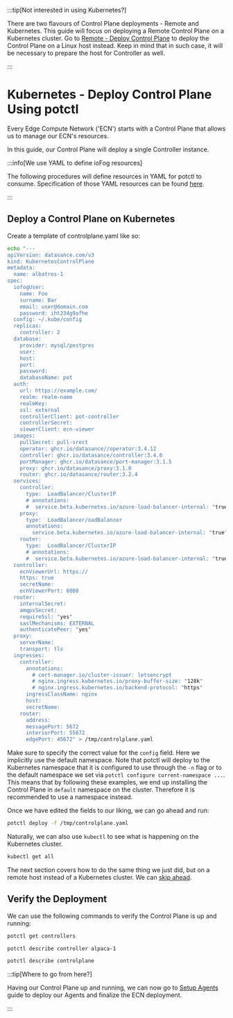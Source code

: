 
:::tip[Not interested in using Kubernetes?]
  <p>There are two flavours of Control Plane deployments - Remote and Kubernetes. This guide will focus on deploying a Remote Control Plane on a Kubernetes cluster. Go to <a href="../platform-deployment/remote-control-plane">Remote - Deploy Control Plane</a> to deploy the Control Plane on a Linux host instead. Keep in mind that in such case, it will be necessary to prepare the host for Controller as well.</p>
:::

# Kubernetes - Deploy Control Plane Using potctl

Every Edge Compute Network ('ECN') starts with a Control Plane that allows us to manage our ECN's resources.

In this guide, our Control Plane will deploy a single Controller instance.


:::info[We use YAML to define ioFog resources]
  <p>The following procedures will define resources in YAML for potctl to consume. Specification of those YAML resources can be found <a href="../reference-potctl/reference-control-plane">here</a>.</p>
:::



## Deploy a Control Plane on Kubernetes

Create a template of controlplane.yaml like so:

```bash
echo "---
apiVersion: datasance.com/v3
kind: KubernetesControlPlane
metadata:
  name: albatros-1
spec:
  iofogUser:
    name: Foo
    surname: Bar
    email: user@domain.com
    password: iht234g9afhe
  config: ~/.kube/config
  replicas:
    controller: 2
  database:
    provider: mysql/postgres
    user: 
    host: 
    port: 
    password: 
    databaseName: pot
  auth:
    url: https://example.com/
    realm: realm-name
    realmKey:
    ssl: external
    controllerClient: pot-controller
    controllerSecret: 
    viewerClient: ecn-viewer
  images:
    pullSecret: pull-srect
    operator: ghcr.io/datasance//operator:3.4.12
    controller: ghcr.io/datasance/controller:3.4.6
    portManager: ghcr.io/datasance/port-manager:3.1.5
    proxy: ghcr.io/datasance/proxy:3.1.0
    router: ghcr.io/datasance/router:3.2.4
  services:
    controller:
      type:  LoadBalancer/ClusterIP
      # annotations:
      #  service.beta.kubernetes.io/azure-load-balancer-internal: "true"
    proxy:
      type:  LoadBalancer/oadBalancer
      annotations:
        service.beta.kubernetes.io/azure-load-balancer-internal: "true"
    router:
      type:  LoadBalancer/ClusterIP
      # annotations:
      #  service.beta.kubernetes.io/azure-load-balancer-internal: "true"
  controller:
    ecnViewerUrl: https://
    https: true
    secretName:
    ecnViewerPort: 8008
  router:
    internalSecret: 
    amqpsSecret: 
    requireSsl: "yes"
    saslMechanisms: EXTERNAL
    authenticatePeer: "yes"
  proxy:
    serverName: 
    transport: tls
  ingresses:
    controller:
      annotations:
        # cert-manager.io/cluster-issuer: letsencrypt
        # nginx.ingress.kubernetes.io/proxy-buffer-size: "128k"
        # nginx.ingress.kubernetes.io/backend-protocol: "https"
      ingressClassName: nginx
      host: 
      secretName:
    router:
      address: 
      messagePort: 5672
      interiorPort: 55672
      edgePort: 45672" > /tmp/controlplane.yaml

```

Make sure to specify the correct value for the `config` field. Here we implicitly use the default namespace. Note that potctl will deploy to the Kubernetes namespace that it is configured to use through the `-n` flag or to the default namespace we set via `potctl configure current-namespace ...`. This means that by following these examples, we end up installing the Control Plane in `default` namespace on the cluster. Therefore it is recommended to use a namespace instead.

Once we have edited the fields to our liking, we can go ahead and run:

```bash
potctl deploy -f /tmp/controlplane.yaml
```

Naturally, we can also use `kubectl` to see what is happening on the Kubernetes cluster.

```bash
kubectl get all
```

The next section covers how to do the same thing we just did, but on a remote host instead of a Kubernetes cluster. We can <a href="#verify-the-deployment">skip ahead</a>.

## Verify the Deployment

We can use the following commands to verify the Control Plane is up and running:

```bash
potctl get controllers
```

```bash
potctl describe controller alpaca-1
```

```bash
potctl describe controlplane
```


:::tip[Where to go from here?]
  <p>Having our Control Plane up and running, we can now go to <a href="../platform-deployment/setup-your-agents">Setup Agents</a> guide to deploy our Agents and finalize the ECN deployment.</p>
:::


<EditPageAdmonition />